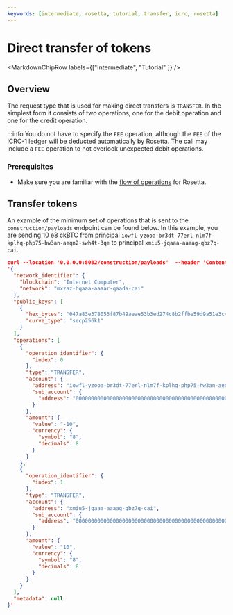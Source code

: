 ```yaml
---
keywords: [intermediate, rosetta, tutorial, transfer, icrc, rosetta]
---
```



# Direct transfer of tokens

<MarkdownChipRow labels={["Intermediate", "Tutorial" ]} />

## Overview

The request type that is used for making direct transfers is `TRANSFER`. In the simplest form it consists of two operations, one for the debit operation and one for the credit operation. 

:::info
You do not have to specify the `FEE` operation, although the `FEE` of the ICRC-1 ledger will be deducted automatically by Rosetta.
The call may include a `FEE` operation to not overlook unexpected debit operations. 
### Prerequisites 
- Make sure you are familiar with the [flow of operations](/docs/developer-docs/defi/rosetta/icp_rosetta/construction_api/operations_flow/index.mdx) for Rosetta.  
## Transfer tokens

An example of the minimum set of operations that is sent to the `construction/payloads` endpoint can be found below.
In this example, you are sending 10 e8 ckBTC from principal `iowfl-yzooa-br3dt-77erl-nlm7f-kplhq-php75-hw3an-aeqn2-swh4t-3qe` to principal `xmiu5-jqaaa-aaaag-qbz7q-cai`.

```json
curl --location '0.0.0.0:8082/construction/payloads'  --header 'Content-Type: application/json' --data
'{
  "network_identifier": {
    "blockchain": "Internet Computer",
    "network": "mxzaz-hqaaa-aaaar-qaada-cai"
  },
  "public_keys": [
    {
      "hex_bytes": "047a83e378053f87b49aeae53b3ed274c8b2ffbe59d9a51e3c4d850ca8ac1684f7131b778317c0db04de661c7d08321d60c0507868af41fe3150d21b3c6c757367",
      "curve_type": "secp256k1"
    }
  ],
  "operations": [
    {
      "operation_identifier": {
        "index": 0
      },
      "type": "TRANSFER",
      "account": {
        "address": "iowfl-yzooa-br3dt-77erl-nlm7f-kplhq-php75-hw3an-aeqn2-swh4t-3qe",
        "sub_account": {
          "address": "0000000000000000000000000000000000000000000000000000000000000000"
        }
      },
      "amount": {
        "value": "-10",
        "currency": {
          "symbol": "8",
          "decimals": 8
        }
      }
    },
    {
      "operation_identifier": {
        "index": 1
      },
      "type": "TRANSFER",
      "account": {
        "address": "xmiu5-jqaaa-aaaag-qbz7q-cai",
        "sub_account": {
          "address": "0000000000000000000000000000000000000000000000000000000000000000"
        }
      },
      "amount": {
        "value": "10",
        "currency": {
          "symbol": "8",
          "decimals": 8
        }
      }
    }
  ],
  "metadata": null
}'

```